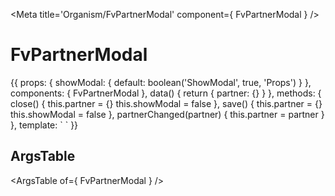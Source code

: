 
<Meta title='Organism/FvPartnerModal' component={ FvPartnerModal } />

# FvPartnerModal

<Canvas>
<Story name='Common' height='150px'>{{  props: {
    showModal: {
      default: boolean('ShowModal', true, 'Props')
    }
  },
  components: { FvPartnerModal },
  data() {
    return {
      partner: {}
    }
  },
  methods: {
    close() {
      this.partner = {}
      this.showModal = false
    },
    save() {
      this.partner = {}
      this.showModal = false
    },
    partnerChanged(partner) {
      this.partner = partner
    }
  },
  template: `<FvPartnerModal
    :show="showModal"
    :partner="partner"
    @modal:close="close"
    @modal:save="save"
    @partner:changed="partnerChanged"
  >
  </FvPartnerModal>`
}}</Story>
</Canvas>

## ArgsTable

<ArgsTable of={ FvPartnerModal } />
